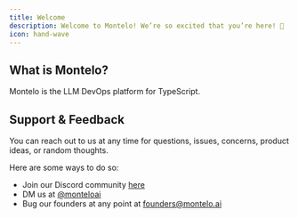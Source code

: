 ```yaml
---
title: Welcome
description: Welcome to Montelo! We’re so excited that you’re here! 🎉
icon: hand-wave
---
```


## What is Montelo?

Montelo is the LLM DevOps platform for TypeScript.

## Support & Feedback

You can reach out to us at any time for questions, issues, concerns, product ideas, or random thoughts.

Here are some ways to do so:

- Join our Discord community [here](https://discord.gg/DfnXRGtFhP)
- DM us at [@monteloai](https://twitter.com/monteloai)
- Bug our founders at any point at [founders@montelo.ai](hello@dynamic.xyz)
